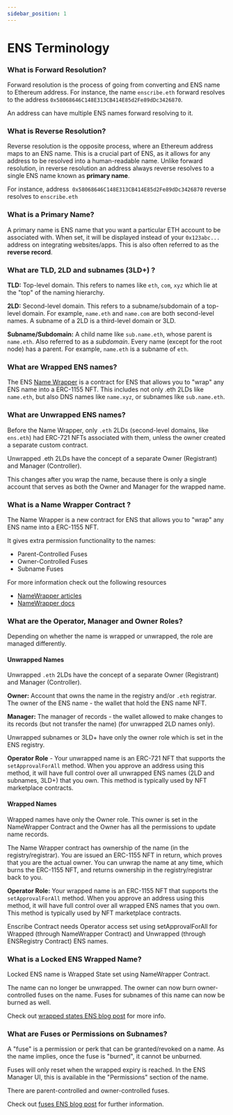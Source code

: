 ```yaml
---
sidebar_position: 1
---
```


# ENS Terminology

### What is Forward Resolution?

Forward resolution is the process of going from converting and ENS name to Ethereum address. For instance, the name `enscribe.eth` forward resolves to the address `0x58068646C148E313CB414E85d2Fe89dDc3426870`.

An address can have multiple ENS names forward resolving to it.

### What is Reverse Resolution?

Reverse resolution is the opposite process, where an Ethereum address maps to an ENS name. This is a crucial part of ENS, as it allows for any address to be resolved into a human-readable name. Unlike forward resolution, in reverse resolution an address always reverse resolves to a single ENS name known as **primary name**.

For instance, address` 0x58068646C148E313CB414E85d2Fe89dDc3426870` reverse resolves to `enscribe.eth`

### What is a Primary Name?

A primary name is ENS name that you want a particular ETH account to be associated with. When set, it will be displayed instead of your `0x123abc...` address on integrating websites/apps. This is also often referred to as the **reverse record**.

### What are TLD, 2LD and subnames (3LD+) ?

**TLD:** Top-level domain. This refers to names like `eth`, `com`, `xyz` which lie at the "top" of the naming hierarchy.

**2LD:** Second-level domain. This refers to a subname/subdomain of a top-level domain. For example, `name.eth` and `name.com` are both second-level names. A subname of a 2LD is a third-level domain or 3LD.

**Subname/Subdomain:** A child name like `sub.name.eth`, whose parent is `name.eth`. Also referred to as a *subdomain*. Every name (except for the root node) has a parent. For example, `name.eth` is a subname of `eth`.

### What are Wrapped ENS names?

The ENS [Name Wrapper](https://docs.ens.domains/wrapper/overview) is a contract for ENS that allows you to "wrap" any ENS name into a ERC-1155 NFT. This includes not only .eth 2LDs like `name.eth`, but also DNS names like `name.xyz`, or subnames like `sub.name.eth`.

### What are Unwrapped ENS names?

Before the Name Wrapper, only `.eth` 2LDs (second-level domains, like `ens.eth`) had ERC-721 NFTs associated with them, unless the owner created a separate custom contract.

Unwrapped .eth 2LDs have the concept of a separate Owner (Registrant) and Manager (Controller).

This changes after you wrap the name, because there is only a single account that serves as both the Owner and Manager for the wrapped name.

### What is a Name Wrapper Contract ?

The Name Wrapper is a new contract for ENS that allows you to "wrap" any ENS name into a ERC-1155 NFT.

It gives extra permission functionality to the names:
- Parent-Controlled Fuses
- Owner-Controlled Fuses
- Subname Fuses

For more information check out the following resources
- [NameWrapper articles](https://support.ens.domains/en/collections/4027722-name-wrapper)
- [NameWrapper docs](https://docs.ens.domains/wrapper/overview)

### What are the Operator, Manager and Owner Roles?

Depending on whether the name is wrapped or unwrapped, the role are managed differently.

#### Unwrapped Names

Unwrapped `.eth` 2LDs have the concept of a separate Owner (Registrant) and Manager (Controller).

**Owner:** Account that owns the name in the registry and/or `.eth` registrar. The owner of the ENS name - the wallet that hold the ENS name NFT.

**Manager:** The manager of records - the wallet allowed to make changes to its records (but not transfer the name) (for unwrapped 2LD names only).

Unwrapped subnames or 3LD+ have only the owner role which is set in the ENS registry. 

**Operator Role** - Your unwrapped name is an ERC-721 NFT that supports the `setApprovalForAll` method. When you approve an address using this method, it will have full control over all unwrapped ENS names (2LD and subnames, 3LD+) that you own. This method is typically used by NFT marketplace contracts.

#### Wrapped Names

Wrapped names have only the Owner role. This owner is set in the NameWrapper Contract and the Owner has all the permissions to update name records.

The Name Wrapper contract has ownership of the name (in the registry/registrar). You are issued an ERC-1155 NFT in return, which proves that you are the actual owner.
You can unwrap the name at any time, which burns the ERC-1155 NFT, and returns ownership in the registry/registrar back to you.

**Operator Role:** Your wrapped name is an ERC-1155 NFT that supports the `setApprovalForAll` method. When you approve an address using this method, it will have full control over all wrapped ENS names that you own.
This method is typically used by NFT marketplace contracts.

Enscribe Contract needs Operator access set using setApprovalForAll for Wrapped (through NameWrapper Contract) and Unwrapped (through ENSRegistry Contract) ENS names.

### What is a Locked ENS Wrapped Name?

Locked ENS name is Wrapped State set using NameWrapper Contract.

The name can no longer be unwrapped. The owner can now burn owner-controlled fuses on the name. Fuses for subnames of this name can now be burned as well.

Check out [wrapped states ENS blog post](https://support.ens.domains/en/articles/7902556-wrapped-states) for more info.

### What are Fuses or Permissions on Subnames?

A "fuse" is a permission or perk that can be granted/revoked on a name. As the name implies, once the fuse is "burned", it cannot be unburned.

Fuses will only reset when the wrapped expiry is reached. In the ENS Manager UI, this is available in the "Permissions" section of the name.

There are parent-controlled and owner-controlled fuses. 

Check out [fuses ENS blog post](https://support.ens.domains/en/articles/7902567-fuses) for further information.
